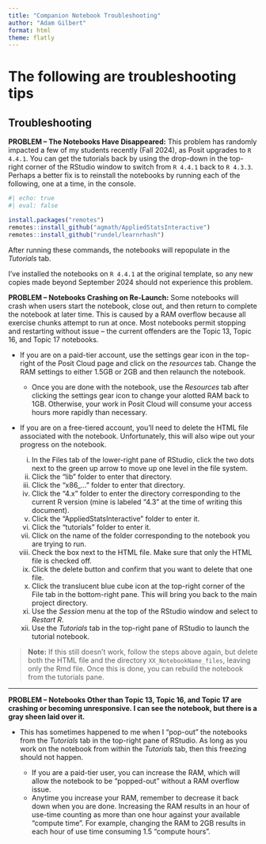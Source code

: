```yaml
---
title: "Companion Notebook Troubleshooting"
author: "Adam Gilbert"
format: html
theme: flatly
---
```


# The following are troubleshooting tips

## Troubleshooting

**PROBLEM -- The Notebooks Have Disappeared:** This problem has randomly impacted a few of my students recently (Fall 2024), as Posit upgrades to `R 4.4.1`. You can get the tutorials back by using the drop-down in the top-right corner of the RStudio window to switch from `R 4.4.1` back to `R 4.3.3`. Perhaps a better fix is to reinstall the notebooks by running each of the following, one at a time, in the console.

```r
#| echo: true
#| eval: false

install.packages("remotes")
remotes::install_github("agmath/AppliedStatsInteractive")
remotes::install_github("rundel/learnrhash")
```

After running these commands, the notebooks will repopulate in the *Tutorials* tab.

I've installed the notebooks on `R 4.4.1` at the original template, so any new copies made beyond September 2024 should not experience this problem.

**PROBLEM -- Notebooks Crashing on Re-Launch:** Some notebooks will crash when users start the notebook, close out, and then return to complete the notebook at later time. This is caused by a RAM overflow because all exercise chunks attempt to run at once. Most notebooks permit stopping and restarting without issue -- the current offenders are the Topic 13, Topic 16, and Topic 17 notebooks.

  + If you are on a paid-tier account, use the settings gear icon in the top-right of the Posit Cloud page and click on the *resources* tab. Change the RAM settings to either 1.5GB or 2GB and then relaunch the notebook. 
  
    + Once you are done with the notebook, use the *Resources* tab after clicking the settings gear icon to change your alotted RAM back to 1GB. Otherwise, your work in Posit Cloud will consume your access hours more rapidly than necessary.
    
  + If you are on a free-tiered account, you'll need to delete the HTML file associated with the notebook. Unfortunately, this will also wipe out your progress on the notebook.
  
    i. In the Files tab of the lower-right pane of RStudio, click the two dots next to the green up arrow to move up one level in the file system.
    ii. Click the "lib" folder to enter that directory.
    iii. Click the "x86_..." folder to enter that directory.
    iv. Click the "4.x" folder to enter the directory corresponding to the current R version (mine is labeled "4.3" at the time of writing this document).
    v. Click the "AppliedStatsInteractive" folder to enter it.
    vi. Click the "tutorials" folder to enter it.
    vii. Click on the name of the folder corresponding to the notebook you are trying to run.
    viii. Check the box next to the HTML file. Make sure that only the HTML file is checked off.
    ix. Click the delete button and confirm that you want to delete that one file.
    x. Click the translucent blue cube icon at the top-right corner of the File tab in the bottom-right pane. This will bring you back to the main project directory.
    xi. Use the *Session* menu at the top of the RStudio window and select to *Restart R*.
    xii. Use the *Tutorials* tab in the top-right pane of RStudio to launch the tutorial notebook.
    
> **Note:** If this still doesn't work, follow the steps above again, but delete both the HTML file and the directory `XX_NotebookName_files`, leaving only the Rmd file. Once this is done, you can rebuild the notebook from the tutorials pane.
    
***

**PROBLEM -- Notebooks Other than Topic 13, Topic 16, and Topic 17 are crashing or becoming unresponsive. I can see the notebook, but there is a gray sheen laid over it.**

  + This has sometimes happened to me when I "pop-out" the notebooks from the *Tutorials* tab in the top-right pane of RStudio. As long as you work on the notebook from within the *Tutorials* tab, then this freezing should not happen. 
  
    + If you are a paid-tier user, you can increase the RAM, which will allow the notebook to be "popped-out" without a RAM overflow issue.
    + Anytime you increase your RAM, remember to decrease it back down when you are done. Increasing the RAM results in an hour of use-time counting as more than one hour against your available "compute time". For example, changing the RAM to 2GB results in each hour of use time consuming 1.5 "compute hours".
    

